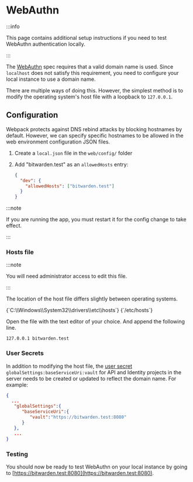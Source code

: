 
# WebAuthn

:::info

This page contains additional setup instructions if you need to test WebAuthn authentication
locally.

:::

The [WebAuthn](https://webauthn.guide/) spec requires that a valid domain name is used. Since
`localhost` does not satisfy this requirement, you need to configure your local instance to use a
domain name.

There are multiple ways of doing this. However, the simplest method is to modify the operating
system's host file with a loopback to `127.0.0.1`.

## Configuration

Webpack protects against DNS rebind attacks by blocking hostnames by default. However, we can
specify specific hostnames to be allowed in the web environment configuration JSON files.

1. Create a `local.json` file in the `web/config/` folder
2. Add "bitwarden.test" as an `allowedHosts` entry:

   ```json
   {
     "dev": {
       "allowedHosts": ["bitwarden.test"]
     }
   }
   ```

:::note

If you are running the app, you must restart it for the config change to take effect.

:::

### Hosts file

:::note

You will need administrator access to edit this file.

:::

The location of the host file differs slightly between operating systems.

<Tabs groupId="os">
  <TabItem value="win" label="Windows" default>
    <CodeBlock language="bash">{`C:\\Windows\\System32\\drivers\\etc\\hosts`}</CodeBlock>
  </TabItem>
  <TabItem value="mac" label="macOS">
    <CodeBlock language="bash">{`/etc/hosts`}</CodeBlock>
  </TabItem>
</Tabs>

Open the file with the text editor of your choice. And append the following line.

```plain
127.0.0.1 bitwarden.test
```

### User Secrets

In addition to modifying the host file, the [user secret](../../../contributing/user-secrets.md)
`globalSettings:baseServiceUri:vault` for API and Identity projects in the server needs to be
created or updated to reflect the domain name. For example:

```json
{
  ...
   "globalSettings":{
      "baseServiceUri":{
         "vault":"https://bitwarden.test:8080"
      }
   },
   ...
}
```

### Testing

You should now be ready to test WebAuthn on your local instance by going to
[https://bitwarden.test:8080](https://bitwarden.test:8080).
